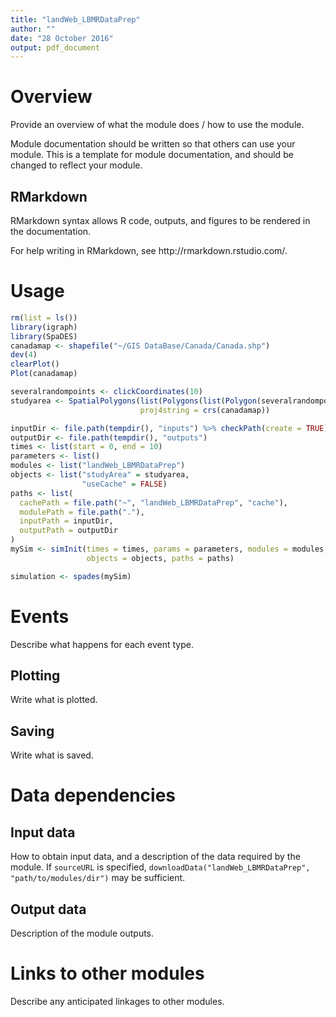 ```yaml
---
title: "landWeb_LBMRDataPrep"
author: ""
date: "28 October 2016"
output: pdf_document
---
```


# Overview

Provide an overview of what the module does / how to use the module.

Module documentation should be written so that others can use your module.
This is a template for module documentation, and should be changed to reflect your module.

## RMarkdown

RMarkdown syntax allows R code, outputs, and figures to be rendered in the documentation.

For help writing in RMarkdown, see http://rmarkdown.rstudio.com/.

# Usage

```r
rm(list = ls())
library(igraph)
library(SpaDES)
canadamap <- shapefile("~/GIS DataBase/Canada/Canada.shp")
dev(4)
clearPlot()
Plot(canadamap)

severalrandompoints <- clickCoordinates(10)
studyarea <- SpatialPolygons(list(Polygons(list(Polygon(severalrandompoints$coords)), ID = 1)),
                             proj4string = crs(canadamap))

inputDir <- file.path(tempdir(), "inputs") %>% checkPath(create = TRUE)
outputDir <- file.path(tempdir(), "outputs")
times <- list(start = 0, end = 10)
parameters <- list()
modules <- list("landWeb_LBMRDataPrep")
objects <- list("studyArea" = studyarea,
                "useCache" = FALSE)
paths <- list(
  cachePath = file.path("~", "landWeb_LBMRDataPrep", "cache"),
  modulePath = file.path("."),
  inputPath = inputDir,
  outputPath = outputDir
)
mySim <- simInit(times = times, params = parameters, modules = modules,
                 objects = objects, paths = paths)

simulation <- spades(mySim)
```

# Events

Describe what happens for each event type.

## Plotting

Write what is plotted.

## Saving

Write what is saved.

# Data dependencies

## Input data

How to obtain input data, and a description of the data required by the module.
If `sourceURL` is specified, `downloadData("landWeb_LBMRDataPrep", "path/to/modules/dir")` may be sufficient.

## Output data

Description of the module outputs.

# Links to other modules

Describe any anticipated linkages to other modules.

